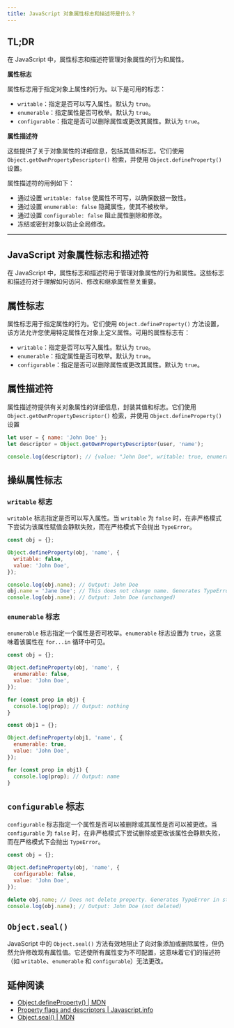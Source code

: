 ```yaml
---
title: JavaScript 对象属性标志和描述符是什么？
---
```


## TL;DR

在 JavaScript 中，属性标志和描述符管理对象属性的行为和属性。

**属性标志**

属性标志用于指定对象上属性的行为。以下是可用的标志：

* `writable`：指定是否可以写入属性。默认为 `true`。
* `enumerable`：指定属性是否可枚举。默认为 `true`。
* `configurable`：指定是否可以删除属性或更改其属性。默认为 `true`。

**属性描述符**

这些提供了关于对象属性的详细信息，包括其值和标志。它们使用 `Object.getOwnPropertyDescriptor()` 检索，并使用 `Object.defineProperty()` 设置。

属性描述符的用例如下：

* 通过设置 `writable: false` 使属性不可写，以确保数据一致性。
* 通过设置 `enumerable: false` 隐藏属性，使其不被枚举。
* 通过设置 `configurable: false` 阻止属性删除和修改。
* 冻结或密封对象以防止全局修改。

***

## JavaScript 对象属性标志和描述符

在 JavaScript 中，属性标志和描述符用于管理对象属性的行为和属性。这些标志和描述符对于理解如何访问、修改和继承属性至关重要。

## 属性标志

属性标志用于指定属性的行为。它们使用 `Object.defineProperty()` 方法设置，该方法允许您使用特定属性在对象上定义属性。可用的属性标志有：

* `writable`：指定是否可以写入属性。默认为 `true`。
* `enumerable`：指定属性是否可枚举。默认为 `true`。
* `configurable`：指定是否可以删除属性或更改其属性。默认为 `true`。

## 属性描述符

属性描述符提供有关对象属性的详细信息，封装其值和标志。它们使用 `Object.getOwnPropertyDescriptor()` 检索，并使用 `Object.defineProperty()` 设置

```js live
let user = { name: 'John Doe' };
let descriptor = Object.getOwnPropertyDescriptor(user, 'name');

console.log(descriptor); // {value: "John Doe", writable: true, enumerable: true, configurable: true}
```

## 操纵属性标志

### `writable` 标志

`writable` 标志指定是否可以写入属性。当 `writable` 为 `false` 时，在非严格模式下尝试为该属性赋值会静默失败，而在严格模式下会抛出 `TypeError`。

```js live
const obj = {};

Object.defineProperty(obj, 'name', {
  writable: false,
  value: 'John Doe',
});

console.log(obj.name); // Output: John Doe
obj.name = 'Jane Doe'; // This does not change name. Generates TypeError in strict mode
console.log(obj.name); // Output: John Doe (unchanged)
```

### `enumerable` 标志

`enumerable` 标志指定一个属性是否可枚举。`enumerable` 标志设置为 `true`，这意味着该属性在 `for...in` 循环中可见。

```js live
const obj = {};

Object.defineProperty(obj, 'name', {
  enumerable: false,
  value: 'John Doe',
});

for (const prop in obj) {
  console.log(prop); // Output: nothing
}

const obj1 = {};

Object.defineProperty(obj1, 'name', {
  enumerable: true,
  value: 'John Doe',
});

for (const prop in obj1) {
  console.log(prop); // Output: name
}
```

## `configurable` 标志

`configurable` 标志指定一个属性是否可以被删除或其属性是否可以被更改。当 `configurable` 为 `false` 时，在非严格模式下尝试删除或更改该属性会静默失败，而在严格模式下会抛出 `TypeError`。

```js live
const obj = {};

Object.defineProperty(obj, 'name', {
  configurable: false,
  value: 'John Doe',
});

delete obj.name; // Does not delete property. Generates TypeError in strict mode
console.log(obj.name); // Output: John Doe (not deleted)
```

## `Object.seal()`

JavaScript 中的 `Object.seal()` 方法有效地阻止了向对象添加或删除属性，但仍然允许修改现有属性值。它还使所有属性变为不可配置，这意味着它们的描述符（如 `writable`、`enumerable` 和 `configurable`）无法更改。

## 延伸阅读

* [Object.defineProperty() | MDN](https://developer.mozilla.org/en-US/docs/Web/JavaScript/Reference/Global_Objects/Object/defineProperty)
* [Property flags and descriptors | Javascript.info](https://javascript.info/property-descriptors)
* [Object.seal() | MDN](https://developer.mozilla.org/en-US/docs/Web/JavaScript/Reference/Global_Objects/Object/seal)
